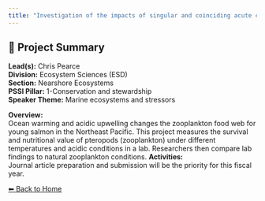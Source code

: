 ```yaml
---
title: "Investigation of the impacts of singular and coinciding acute climate stressors on the nutritional quality of the pteropod Limacina helicina, a juvenile Pacific salmon dietary species"
---
```


## 🧬 Project Summary

**Lead(s):** Chris Pearce  
**Division:** Ecosystem Sciences (ESD)  
**Section:** Nearshore Ecosystems  
**PSSI Pillar:** 1-Conservation and stewardship  
**Speaker Theme:** Marine ecosystems and stressors  

**Overview:**  
Ocean warming and acidic upwelling changes the zooplankton food web for young salmon in the Northeast Pacific. This project measures the survival and nutritional value of pteropods (zooplankton) under different temperatures and acidic conditions in a lab. Researchers then compare lab findings to natural zooplankton conditions.
**Activities:**  
Journal article preparation and submission will be the priority for this fiscal year.

[⬅ Back to Home](../index.qmd)
